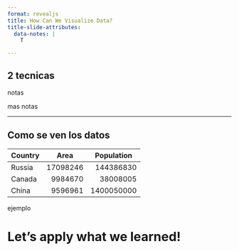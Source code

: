 ```yaml
---
format: revealjs
title: How Can We Visualize Data?
title-slide-attributes:
  data-notes: |
    T

---
```


<!-- ```{python}
#  | echo: false
%run src/utils.py
``` -->

## 2 tecnicas

notas

::: {.notes}
mas notas
:::

---

## Como se ven los datos

<table>
<thead>
<tr class="header">
<th style="text-align: center;">Country</th>
<th style="text-align: center;">Area</th>
<th style="text-align: center;">Population</th>
</tr>
</thead>
<tbody>
<tr class="odd">
<td>Russia</td>
<td style="text-align: right;">17098246</td>
<td style="text-align: right;">144386830</td>
</tr>
<tr class="even">
<td>Canada</td>
<td style="text-align: right;">9984670</td>
<td style="text-align: right;">38008005</td>
</tr>
<tr class="odd">
<td>China</td>
<td style="text-align: right;">9596961</td>
<td style="text-align: right;">1400050000</td>
</tr>
</tbody>
</table>


::: {.notes}
ejemplo
:::


# Let's apply what we learned!
